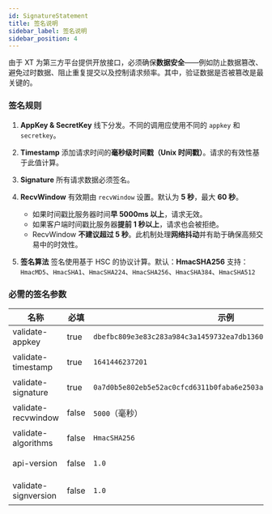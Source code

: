 ```yaml
---
id: SignatureStatement
title: 签名说明
sidebar_label: 签名说明
sidebar_position: 4
---
```


由于 XT 为第三方平台提供开放接口，必须确保**数据安全**——例如防止数据篡改、避免过时数据、阻止重复提交以及控制请求频率。其中，验证数据是否被篡改是最关键的。

### 签名规则

1. **AppKey & SecretKey** 线下分发。不同的调用应使用不同的 `appkey` 和 `secretkey`。

2. **Timestamp** 添加请求时间的**毫秒级时间戳（Unix 时间戳）**。请求的有效性基于此值计算。

3. **Signature** 所有请求数据必须签名。

4. **RecvWindow** 有效期由 `recvWindow` 设置。默认为 **5 秒**，最大 **60 秒**。

   - 如果时间戳比服务器时间**早 5000ms 以上**，请求无效。
   - 如果客户端时间戳比服务器**提前 1 秒以上**，请求也会被拒绝。
   - RecvWindow **不建议超过 5 秒**。此机制处理**网络抖动**并有助于确保高频交易中的时效性。

5. **签名算法** 签名使用基于 HSC 的协议计算。默认：**HmacSHA256** 支持：`HmacMD5`、`HmacSHA1`、`HmacSHA224`、`HmacSHA256`、`HmacSHA384`、`HmacSHA512`

### 必需的签名参数

| 名称 | 必填 | 示例 | 描述 |
| --- | --- | --- | --- |
| validate-appkey | true | `dbefbc809e3e83c283a984c3a1459732ea7db1360ca80c5c2c8867408d28cc83` | API Key |
| validate-timestamp | true | `1641446237201` | Unix 时间戳（毫秒） |
| validate-signature | true | `0a7d0b5e802eb5e52ac0cfcd6311b0faba6e2503a9a8d1e2364b38617877574d` | 生成的签名 |
| validate-recvwindow | false | `5000`（毫秒） | 有效性时间窗口 |
| validate-algorithms | false | `HmacSHA256` | 默认 `HmacSHA256` |
| api-version | false | `1.0` | 保留字段，API 版本号 |
| validate-signversion | false | `1.0` | 保留字段，签名版本 |